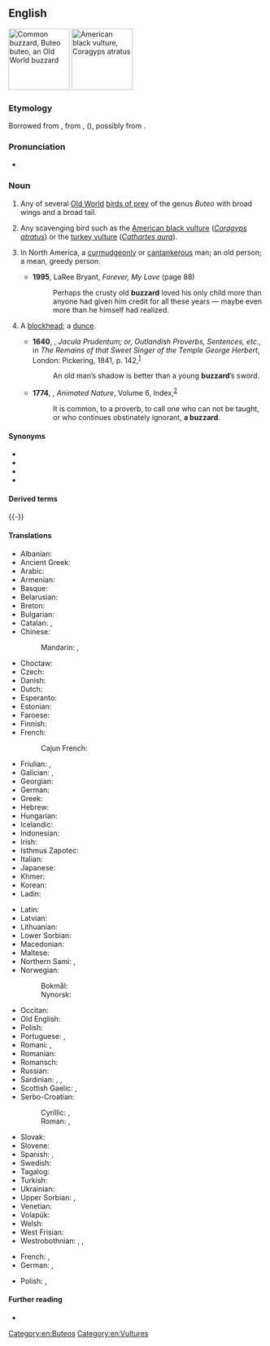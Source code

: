{{also|Buzzard}}
==English==
[[Image:Poster Buteo buteo.jpg|thumb|120px|Common buzzard, ''Buteo buteo'', an Old World buzzard]]
[[Image:Coragyps-atratus-001.jpg|thumb|120px|American black vulture, ''Coragyps atratus'']]

===Etymology===
Borrowed from {{bor|en|xno|buisart}}, from {{der|en|fro|buison}}, {{m|fro|buson}} ({{cog|fr|buse}}), possibly from {{der|en|la|buteō}}.

===Pronunciation===
* {{IPA|/ˈbʌzəɹd/|lang=en}}

===Noun===
{{en-noun}}

# Any of several [[Old World]] [[bird of prey|birds of prey]] of the genus ''Buteo'' with broad wings and a broad tail.
# {{lb|en|North America}} Any scavenging bird such as the [[American black vulture]] (''[[Coragyps atratus]]'') or the [[turkey vulture]] (''[[Cathartes aura]]'').
# {{lb|en|colloquial|derogatory|slang|often preceded by "old", the "old buzzard"}} In North America, a [[curmudgeonly]] or [[cantankerous]] man; an old person; a mean, greedy person.
#* '''1995''', LaRee Bryant, ''Forever, My Love'' (page 88)
#*: Perhaps the crusty old '''buzzard''' loved his only child more than anyone had given him credit for all these years — maybe even more than he himself had realized.
# {{lb|en|archaic}} A [[blockhead]]; a [[dunce]].
#* '''1640''', {{w|George Herbert}}, ''Jacula Prudentum; or, Outlandish Proverbs, Sentences, etc.'', in ''The Remains of that Sweet Singer of the Temple George Herbert'', London: Pickering, 1841, p. 142,<sup>[https://archive.org/details/remainsofthats00her]</sup>
#*: An old man’s shadow is better than a young '''buzzard'''’s sword.
#* '''1774''', {{w|Oliver Goldsmith}}, ''Animated Nature'', Volume 6, Index,<sup>[https://books.google.ca/books?id=GK5EAAAAYAAJ&printsec=frontcover#v=onepage&q&f=false]</sup>
#*: It is common, to a proverb, to call one who can not be taught, or who continues obstinately ignorant, '''a buzzard'''.

====Synonyms====
* {{l|en|buteo}}
* {{l|en|broadwing}}
* {{l|en|turkey vulture}}
* {{l|en|vulture}}

====Derived terms====
{{der3
|en|{{l|en|augur buzzard}}, ''[[Buteo augur]]''
|{{l|en|common buzzard}}, ''[[Buteo buteo]]''
|{{l|en|eastern buzzard}}, ''[[Buteo japonicus]]''
|{{l|en|forest buzzard}}, ''[[Buteo trizonatus]]''
|{{l|en|grasshopper buzzard}}, ''[[Butastur rufipennis]]''
|{{l|en|grey-faced buzzard}}, ''[[Butastur indicus]]''
|{{l|en|jackal buzzard}}, ''[[Buteo rufofuscus]]''
|{{l|en|lizard buzzard}}, ''[[Kaupifalco monogrammicus]]''
|{{l|en|long-legged buzzard}}, ''[[Buteo rufinus]]''
|{{l|en|Madagascar buzzard}}, ''[[Buteo brachypterus]]''
|{{l|en|mountain buzzard}}, ''[[Buteo oreophilus]]''
|{{l|en|red-necked buzzard}}, ''[[Buteo auguralis]]''
|{{l|en|rufous-winged buzzard}}, ''[[Butastur liventer]]''
|{{l|en|upland buzzard}}, ''[[Buteo hemilasius]]''
|{{l|en|white-eyed buzzard}}, ''[[Butastur teesa]]''
}}

{{-}}

====Translations====
{{trans-top|bird of the genus Buteo}}
* Albanian: {{t|sq|huta}}
* Ancient Greek: {{t|grc|τριόρχης}}
* Arabic: {{t|ar|حوام|m|tr=ḥawaam}}
* Armenian: {{t|hy|լալկան բազե}}
* Basque: {{t|eu|zapelatz}}
* Belarusian: {{t|be|каня|f}}
* Breton: {{t+|br|baou}}
* Bulgarian: {{t|bg|[[обикновен]] [[мишелов]]|m}}
* Catalan: {{t+|ca|aligot|m}}, {{t|ca|zopilot|m}}
* Chinese:
*: Mandarin: {{t+|cmn|鵟}}, {{t+|cmn|𫛭|tr=kuáng}}
* Choctaw: {{t|cho|sheki}}
* Czech: {{t+|cs|káně|n}}
* Danish: {{t+|da|musvåge}}
* Dutch: {{t+|nl|buizerd|m}}
* Esperanto: {{t|eo|buteo}}
* Estonian: {{t|et|hiireviu}}
* Faroese: {{t|fo|músvákur|m}}
* Finnish: {{t+|fi|hiirihaukka}}
* French: {{t+|fr|buse|f}}
*: Cajun French: {{t|fr|carencro}}
* Friulian: {{t|fur|cagne}}, {{t|fur|poiane}}
* Galician: {{t+|gl|miñato|m}}, {{t+|gl|bexato|m}}
* Georgian: {{t|ka|კაკაჩა}}
* German: {{t+|de|Bussard|m}}
* Greek: {{t+|el|γερακίνα|f}}
* Hebrew: {{t+|he|עַקָּב|m|tr='aqáv}}
* Hungarian: {{t+|hu|ölyv}}
* Icelandic: {{t+|is|músvákur|m}}
* Indonesian: {{t+|id|rajawali}}
* Irish: {{t|ga|clamhán}}
* Isthmus Zapotec: {{t|zai|nguʼxhiʼ}}
* Italian: {{t+|it|poiana|f}}
* Japanese: {{t+|ja|鵟|tr=[[ノスリ]], nosuri}}
* Khmer: {{t+|km|ត្មាត|tr=tmaat}}
* Korean: {{t|ko|말똥가리}}
* Ladin: {{t|lld|gabinel}}
{{trans-mid}}
* Latin: {{t|la|būteō|m}}
* Latvian: {{t|lv|klijāns}}
* Lithuanian: {{t+|lt|suopis}}
* Lower Sorbian: {{t|dsb|pašturlica|f}}
* Macedonian: {{t|mk|јастреб глувчар|m}}
* Maltese: {{t|mt|kuċċarda prima|f}}
* Northern Sami: {{t|se|sáhpánboaimmáš}}, {{t|se|sáhpánfálli}}
* Norwegian: {{t|no|musvåk}} {{q|Buteo buteo}}
*: Bokmål: {{t|nb|våk|m}}
*: Nynorsk: {{t|nn|våk|m}}
* Occitan: {{t|oc|tartana|f}}
* Old English: {{t|ang|tysċa|m}}
* Polish: {{t+|pl|myszołów|m}}
* Portuguese: {{t+|pt|águia-de-asa-redonda|f}}, {{t+|pt|milhafre|m}}
* Romani: {{t|rom|worolo|m}}, {{t|rom|worla|f}}
* Romanian: {{t+|ro|șoricar|m}}
* Romansch: {{t|rm|girun da mieurs}}
* Russian: {{t+|ru|каню́к|m}}
* Sardinian: {{t|sc|stori furapuddas}}, {{t|sc|tappàiu}}, {{t|sc|pilloni farrancau}}
* Scottish Gaelic: {{t|gd|clamhan|m}}, {{t|gd|àrmhaigh|m}}
* Serbo-Croatian:
*: Cyrillic: {{t|sh|ми̏ша̄р|m}}, {{t|sh|шка́њац|m}}
*: Roman: {{t+|sh|mȉšār|m}}, {{t+|sh|škánjac|m}}
* Slovak: {{t|sk|myšiak lesný}}
* Slovene: {{t|sl|kanja}}
* Spanish: {{t|es|ratonero común|m}}, {{t|es|busardo|m}}
* Swedish: {{t+|sv|ormvråk}}
* Tagalog: {{t|tl|buharo}}
* Turkish: {{t+|tr|şahin}}
* Ukrainian: {{t|uk|каню́к|m}}
* Upper Sorbian: {{t|hsb|pašturlica}}, {{t|hsb|paskulica}}
* Venetian: {{t|vec|pója|f}}
* Volapük: {{t+|vo|busar}}
* Welsh: {{t|cy|bwncath}}
* West Frisian: {{t+|fy|mûzefalk}}
* Westrobothnian: {{t|gmq-bot|spänning|m}}, {{t|gmq-bot|kårnmatahauk|m}}, {{t|gmq-bot|ʃwifågel|m}}
{{trans-bottom}}

{{trans-see|scavenging bird|vulture}}

{{trans-top|slang or derogatory term for a person}}
* French: {{t|fr|sale bougre|m}}, {{t|fr|sale bougresse|f}}
* German: {{t|de|alter Gauner|m}}, {{t|de|alte Gaunerin|f}}
{{trans-mid}}
* Polish: {{t+|pl|piernik|m}}, {{t|pl|zgred|m}}
{{trans-bottom}}

====Further reading====
* {{pedialite}}

[[Category:en:Buteos]]
[[Category:en:Vultures]]